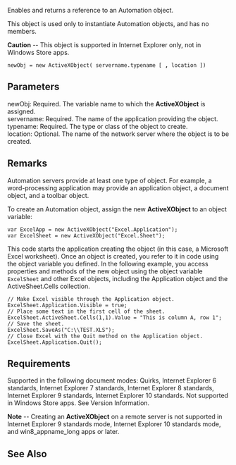 Enables and returns a reference to an Automation object.

This object is used only to instantiate Automation objects, and has no members.

'''Caution''' -- This object is supported in Internet Explorer only, not in Windows Store apps.

 newObj = new ActiveXObject( servername.typename [ ''',''' location ])

==Parameters==
; newObj: Required. The variable name to which the '''ActiveXObject''' is assigned.
; servername: Required. The name of the application providing the object.
; typename: Required. The type or class of the object to create.
; location: Optional. The name of the network server where the object is to be created.

==Remarks==
Automation servers provide at least one type of object. For example, a word-processing application may provide an application object, a document object, and a toolbar object.

To create an Automation object, assign the new '''ActiveXObject''' to an object variable:

 var ExcelApp = new ActiveXObject("Excel.Application");
 var ExcelSheet = new ActiveXObject("Excel.Sheet");
This code starts the application creating the object (in this case, a Microsoft Excel worksheet). Once an object is created, you refer to it in code using the object variable you defined. In the following example, you access properties and methods of the new object using the object variable <code>ExcelSheet</code> and other Excel objects, including the Application object and the ActiveSheet.Cells collection.

 // Make Excel visible through the Application object.
 ExcelSheet.Application.Visible = true;
 // Place some text in the first cell of the sheet.
 ExcelSheet.ActiveSheet.Cells(1,1).Value = "This is column A, row 1";
 // Save the sheet.
 ExcelSheet.SaveAs("C:\\TEST.XLS");
 // Close Excel with the Quit method on the Application object.
 ExcelSheet.Application.Quit();

==Requirements==
Supported in the following document modes: Quirks, Internet Explorer 6 standards, Internet Explorer 7 standards, Internet Explorer 8 standards, Internet Explorer 9 standards, Internet Explorer 10 standards. Not supported in Windows Store apps. See Version Information.

'''Note''' -- Creating an '''ActiveXObject''' on a remote server is not supported in Internet Explorer 9 standards mode, Internet Explorer 10 standards mode, and win8_appname_long apps or later.


==See Also==

              
